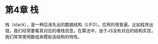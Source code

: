 # 第4章 栈

栈（stack），是一种后进先出的数据结构（LIFO）。应用的很普遍，比如程序出错，我们经常要看其对应的堆栈信息。在算法中，由于JS没有对应的结构实现，我们常常使用数组来模拟该结构的特性。
